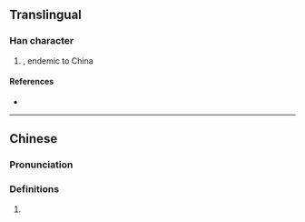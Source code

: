 {{character info}}
==Translingual==

===Han character===
{{Han char|rn=75|rad=木|as=12|sn=16|four=48927|canj=DHPA,XDHPA|ids=⿰木筍}}

# {{vern|Bunge's ash}} {{gloss|{{taxlink|Fraxinus bungeana|species}}}}, endemic to China

====References====
* {{Han ref|kx=0552.100|dkj=15506|dj=0941.020|hdz=21293.030|uh=6A41|ud=27201|bh=E9CE|bd=59854}}

----

==Chinese==
{{zh-forms}}

===Pronunciation===
{{zh-pron
|m=chūn
|c=ceon1,ceon4
|mc=
|oc=
|ma=
|cat=pn
}}

===Definitions===
{{zh-hanzi}}

# {{rfdef|zh}}